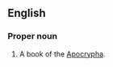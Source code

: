 ==English==
{{book of the Bible|The Prayer of Azariah and Song of the Three Holy Children}}

===Proper noun===
{{en-proper-noun}}
# {{biblical}}  A book of the [[Apocrypha]].